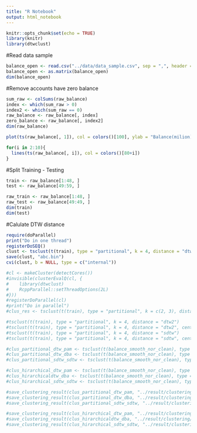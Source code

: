 ```yaml
---
title: "R Notebook"
output: html_notebook
---
```



```r
knitr::opts_chunk$set(echo = TRUE)
library(knitr)
library(dtwclust)
```

#Read data sample
```r
balance_open <- read.csv("../data/data_sample.csv", sep = ",", header = FALSE)
balance_open <- as.matrix(balance_open)
dim(balance_open)
```


#Remove accounts have zero balance
```r
sum_raw <- colSums(raw_balance)
index <- which(sum_raw > 0)
index2 <- which(sum_raw == 0)
raw_balance <- raw_balance[, index]
zero_balance <- raw_balance[, index2]
dim(raw_balance)
```

```r
plot(ts(raw_balance[, 1]), col = colors()[100], ylab = "Balance(milion)", xlab = "month", main = "Balance")

for(i in 2:10){
  lines(ts(raw_balance[, i]), col = colors()[80+i])
}

```


#Split Training - Testing
```r
train <- raw_balance[1:48, ]
test <- raw_balance[49:59, ]

raw_train <- raw_balance[1:48, ]
raw_test <- raw_balance[49:49, ]
dim(train)
dim(test)
```

#Calulate DTW distance
```r
require(doParallel)
print("Do in one thread")
registerDoSEQ()
clust <- tsclust(t(train), type = "partitional", k = 4, distance = "dtw")
save(clust, "abc.bin")
cvi(clust, b = NULL, type = c("internal"))

#cl <- makeCluster(detectCores())
#invisible(clusterEvalQ(cl, {
#    library(dtwclust)
#    RcppParallel::setThreadOptions(2L)
#}))
#registerDoParallel(cl)
#print("Do in parallel")
#clus_res <- tsclust(t(train), type = "partitional", k = c(2, 3), distance = "dtw")

#tsclust(t(train), type = "partitional", k = 4, distance = "dtw2")
#tsclust(t(train), type = "partitional", k = 4, distance = "dtw2", centroid = "dba")
#tsclust(t(train), type = "partitional", k = 4, distance = "sdtw")
#tsclust(t(train), type = "partitional", k = 4, distance = "sdtw", centroid = "sdtw_cent")

#clus_partitional_dtw_pam <- tsclust(t(balance_smooth_nor_clean), type = "partitional", k = c(2:8), distance = "dtw")
#clus_partitional_dtw_dba <- tsclust(t(balance_smooth_nor_clean), type = "partitional", k = c(2:8), distance = "dtw", centroid = "dba")
#clus_partitional_sdtw_sdtw <- tsclust(t(balance_smooth_nor_clean), type = "partitional", k = c(2:8), distance = "sdtw", centroid = "sdtw_cent")

#clus_hirarchical_dtw_pam <- tsclust(t(balance_smooth_nor_clean), type = "hierarchical", k = c(2:8), distance = "dtw")
#clus_hirarchicaldtw_dba <- tsclust(t(balance_smooth_nor_clean), type = "hierarchical", k = c(2:8), distance = "dtw", centroid = "dba")
#clus_hirarchical_sdtw_sdtw <- tsclust(t(balance_smooth_nor_clean), type = "hierarchical", k = c(2:8), distance = "sdtw", centroid = "sdtw_cent")

#save_clustering_result(clus_partitional_dtw_pam, "../result/clustering/clus_partitional_dtw_pam.bin")
#save_clustering_result(clus_partitional_dtw_dba, "../result/clustering/clus_partitional_dtw_dba.bin")
#save_clustering_result(clus_partitional_sdtw_sdtw, "../result/clustering/clus_partitional_sdtw_sdtw.bin")

#save_clustering_result(clus_hirarchical_dtw_pam, "../result/clustering/clus_hirarchical_dtw_pam.bin")
#save_clustering_result(clus_hirarchicaldtw_dba, "../result/clustering/clus_hirarchicaldtw_dba.bin")
#save_clustering_result(clus_hirarchical_sdtw_sdtw, "../result/clustering/clus_hirarchical_sdtw_sdtw.bin")
```

```r

```